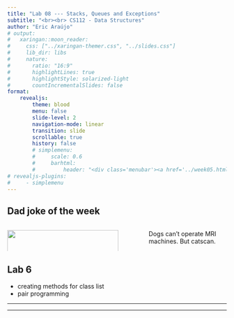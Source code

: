 ```yaml
---
title: "Lab 08 --- Stacks, Queues and Exceptions"
subtitle: "<br><br> CS112 - Data Structures"
author: "Eric Araújo"
# output:
#   xaringan::moon_reader:
#     css: ["../xaringan-themer.css", "../slides.css"]
#     lib_dir: libs
#     nature:
#       ratio: "16:9"
#       highlightLines: true
#       highlightStyle: solarized-light
#       countIncrementalSlides: false
format: 
    revealjs:
        theme: blood
        menu: false
        slide-level: 2
        navigation-mode: linear
        transition: slide
        scrollable: true
        history: false
        # simplemenu:
        #     scale: 0.6
        #     barhtml:
        #         header: "<div class='menubar'><a href='../week05.html'>back</a><ul class='menu'></ul></div>"
# revealjs-plugins:
#     - simplemenu
---
```


## Dad joke of the week

:::::: columns
::: {.column width="50%"}
![](imgs/catscan.png){fig-alt="." fig-align="left" width="100%"}
:::

::: {.column width="5%"}
<!-- empty column to create gap -->
:::

::: {.column width="35%"}
Dogs can't operate MRI machines. But catscan.
:::
::::::

## Lab 6

-   creating methods for class list
-   pair programming

------------------------------------------------------------------------

------------------------------------------------------------------------